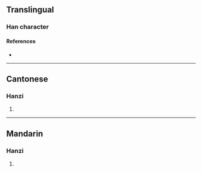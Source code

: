 {{character info/new}}
==Translingual==

===Han character===
{{Han char|rn=75|rad=木|as=11|sn=15|four=|canj=DTCG|ids=⿰木基}}

====References====
* {{Han ref|kx=0551.181|hdz=21273.041|uh=6A2D|ud=27181}}

----

==Cantonese==

===Hanzi===
{{yue-hanzi|jyut=[[kei4]]|y=kei4}}

# {{rfdef|yue|sort=木11}}

----

==Mandarin==

===Hanzi===
{{cmn-hanzi|pin=[[jī]] ([[ji1]])|wg=chi<sup>1</sup>}}

# {{rfdef|cmn|sort=木11}}